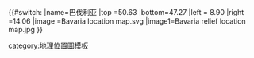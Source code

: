 {{#switch:{{{1}}}
|name=巴伐利亚
|top   =50.63
|bottom=47.27
|left  = 8.90
|right =14.06
|image =Bavaria location map.svg
|image1=Bavaria relief location map.jpg
}}<noinclude>{{Location map/Info|Germany}}

[[category:地理位置圖模板]]
</noinclude>